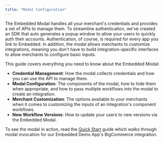 ```yaml
---
title: "Modal Configuration"
---
```


The Embedded Modal handles all your merchant's credentials and provides a set of APIs to manage them. To streamline authentication, we've created an SDK that auto generates a popup window to allow your users to quickly auth their accounts. Authentication, of course, is required for every app you link to Embedded. In addition, the modal allows merchants to customize integrations, meaning you don't have to build integration-specific interfaces to allow merchants to configure basic inputs.

This guide covers everything you need to know about the Embedded Modal:

* **Credential Management**: How the modal collects credentials and how you can use the API to manage them.
* **Modal Configuration**: The components of the modal, how to hide them when appropriate, and how to pass multiple workflows into the modal to create an integration.
* **Merchant Customization**: The options available to your merchants when it comes to customizing the inputs of an integration's component workflows.
* **New Workflow Versions**: How to update your users to new versions via the Embedded Modal.

To see the modal in action, read the [Quick Start](https://alloyautomation.readme.io/docs/overview) guide which walks through modal invocation for our Embedded Demo App's BigCommerce integration.